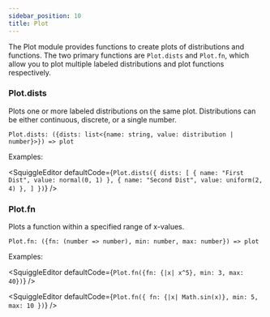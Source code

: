 ```yaml
---
sidebar_position: 10
title: Plot
---
```



The Plot module provides functions to create plots of distributions and functions. The two primary functions are `Plot.dists` and `Plot.fn`, which allow you to plot multiple labeled distributions and plot functions respectively.

### Plot.dists

Plots one or more labeled distributions on the same plot. Distributions can be either continuous, discrete, or a single number.

```
Plot.dists: ({dists: list<{name: string, value: distribution | number}>}) => plot
```

Examples:

<SquiggleEditor
  defaultCode={`Plot.dists({
    dists: [
        { name: "First Dist", value: normal(0, 1) },
        { name: "Second Dist", value: uniform(2, 4) },
    ]
})`}
/>

### Plot.fn

Plots a function within a specified range of x-values.

```
Plot.fn: ({fn: (number => number), min: number, max: number}) => plot
```

Examples:

<SquiggleEditor defaultCode={`Plot.fn({fn: {|x| x^5}, min: 3, max: 40})`} />

<SquiggleEditor
  defaultCode={`Plot.fn({
    fn: {|x| Math.sin(x)},
    min: 5,
    max: 10
})`}
/>
